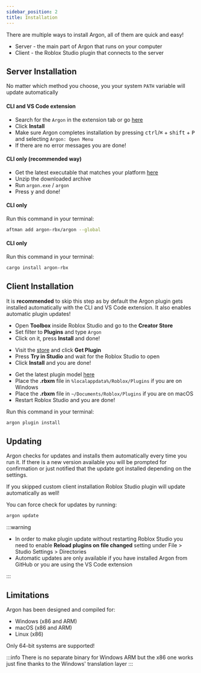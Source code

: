 ```yaml
---
sidebar_position: 2
title: Installation
---
```



There are multiple ways to install Argon, all of them are quick and easy!

- Server - the main part of Argon that runs on your computer
- Client - the Roblox Studio plugin that connects to the server

## Server Installation

No matter which method you choose, you your system `PATH` variable will update automatically

<Tabs>

<TabItem label="VS Code" value="vsc">

#### CLI and VS Code extension

- Search for the `Argon` in the extension tab or go [here](https://marketplace.visualstudio.com/items?itemName=Dervex.argon)
- Click **Install**
- Make sure Argon completes installation by pressing <kbd>ctrl</kbd>/<kbd>⌘</kbd> + <kbd>shift</kbd> + <kbd>P</kbd> and selecting `Argon: Open Menu`
- If there are no error messages you are done!

</TabItem>

<TabItem label="GitHub" value="github">

#### CLI only (recommended way)

- Get the latest executable that matches your platform [here](https://github.com/argon-rbx/argon/releases/latest)
- Unzip the downloaded archive
- Run `argon.exe` / `argon`
- Press <kbd>y</kbd> and done!

</TabItem>

<TabItem label="Aftman" value="aftman">

#### CLI only

Run this command in your terminal:

```bash
aftman add argon-rbx/argon --global
```

</TabItem>

<TabItem label="Cargo" value="cargo">

#### CLI only

Run this command in your terminal:

```bash
cargo install argon-rbx
```

</TabItem>

</Tabs>

## Client Installation

It is **recommended** to skip this step as by default the Argon plugin gets installed automatically with the CLI and VS Code extension. It also enables automatic plugin updates!

<Tabs>

<TabItem label="Roblox Studio" value="studio">

- Open **Toolbox** inside Roblox Studio and go to the **Creator Store**
- Set filter to **Plugins** and type `Argon`
- Click on it, press **Install** and done!

</TabItem>

<TabItem label="Creator Hub" value="hub">

- Visit the [store](https://create.roblox.com/store/asset/11263738833/) and click **Get Plugin**
- Press **Try in Studio** and wait for the Roblox Studio to open
- Click **Install** and you are done!

</TabItem>

<TabItem label="GitHub" value="github">

- Get the latest plugin model [here](https://github.com/argon-rbx/argon-roblox/releases/latest)
- Place the **.rbxm** file in `%localappdata%/Roblox/Plugins` if you are on Windows
- Place the **.rbxm** file in `~/Documents/Roblox/Plugins` if you are on macOS
- Restart Roblox Studio and you are done!

</TabItem>

<TabItem label="Argon" value="argon">

Run this command in your terminal:

```bash
argon plugin install
```

</TabItem>

</Tabs>

## Updating

Argon checks for updates and installs them automatically every time you run it. If there is a new version available you will be prompted for confirmation or just notified that the update got installed depending on the settings.

If you skipped custom client installation Roblox Studio plugin will update automatically as well!

You can force check for updates by running:

```bash
argon update
```

:::warning

- In order to make plugin update without restarting Roblox Studio you need to enable **Reload plugins on file changed** setting under File > Studio Settings > Directories
- Automatic updates are only available if you have installed Argon from GitHub or you are using the VS Code extension

:::

## Limitations

Argon has been designed and compiled for:

- Windows (x86 and ARM)
- macOS (x86 and ARM)
- Linux (x86)

Only 64-bit systems are supported!

:::info
There is no separate binary for Windows ARM but the x86 one works just fine thanks to the Windows' translation layer
:::
